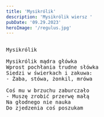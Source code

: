 ```yaml
---
title: 'Mysikrólik'
description: 'Mysikrólik wiersz '
pubDate: '09.29.2023'
heroImage: '/regulus.jpg'
---
```

<pre>
  
Mysikrólik

Mysikrólik mądra główka
Wprost pochłania trudne słówka
Siedzi w świerkach i zakuwa:
- Żaba, stówa, żonkil, mrówa

Coś mu w brzuchu zaburczało
- Muszę zrobić przerwę małą 
Na głodnego nie nauka
Do zjedzenia coś poszukam 
  
</pre>
